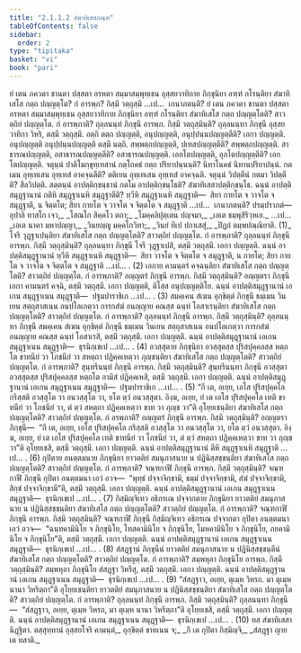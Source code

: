 ```yaml
---
title: "2.1.1.2 สํฆาทิเสสกณฺฑ"
tableOfContents: false
sidebar:
  order: 2
type: "tipitaka"
basket: "vi"
book: "pari"
---
```



<DynamicBreadcrumb />

<Division number="206" book="pari">

<Paragraph number="686" book="pari">
ยํ เตน ภควตา ชานตา ปสฺสตา อรหตา สมฺมาสมฺพุทฺเธน อุสฺสยวาทิกาย ภิกฺขุนิยา อฑฺฑํ กโรนฺติยา สํฆาทิเสโส กตฺถ ปญฺญตฺโต? กํ อารพฺภ? กิสฺมึ วตฺถุสฺมึ …เป…  เกนาภตนฺติ?
</Paragraph>

</Division>
<Division number="207" book="pari">

<Paragraph number="687" book="pari">
ยํ เตน ภควตา ชานตา ปสฺสตา อรหตา สมฺมาสมฺพุทฺเธน อุสฺสยวาทิกาย ภิกฺขุนิยา อฑฺฑํ กโรนฺติยา สํฆาทิเสโส กตฺถ ปญฺญตฺโตติ? สาวตฺถิยํ ปญฺญตฺโต. กํ อารพฺภาติ? ถุลฺลนนฺทํ ภิกฺขุนึ อารพฺภ. กิสฺมึ วตฺถุสฺมินฺติ? ถุลฺลนนฺทา ภิกฺขุนี อุสฺสยวาทิกา วิหริ, ตสฺมึ วตฺถุสฺมึ. อตฺถิ ตตฺถ ปญฺญตฺติ, อนุปญฺญตฺติ, อนุปฺปนฺนปญฺญตฺตีติ? เอกา ปญฺญตฺติ. อนุปญฺญตฺติ อนุปฺปนฺนปญฺญตฺติ ตสฺมึ นตฺถิ. สพฺพตฺถปญฺญตฺติ, ปเทสปญฺญตฺตีติ? สพฺพตฺถปญฺญตฺติ. สาธารณปญฺญตฺติ, อสาธารณปญฺญตฺตีติ? อสาธารณปญฺญตฺติ. เอกโตปญฺญตฺติ, อุภโตปญฺญตฺตีติ? เอกโตปญฺญตฺติ. จตุนฺนํ ปาติโมกฺขุทฺเทสานํ กตฺโถคธํ กตฺถ ปริยาปนฺนนฺติ? นิทาโนคธํ นิทานปริยาปนฺนํ. กตเมน อุทฺเทเสน อุทฺเทสํ อาคจฺฉตีติ? ตติเยน อุทฺเทเสน อุทฺเทสํ อาคจฺฉติ. จตุนฺนํ วิปตฺตีนํ กตมา วิปตฺตีติ? สีลวิปตฺติ. สตฺตนฺนํ อาปตฺติกฺขนฺธานํ กตโม อาปตฺติกฺขนฺโธติ? สํฆาทิเสสาปตฺติกฺขนฺโธ. ฉนฺนํ อาปตฺติสมุฏฺฐานานํ กติหิ สมุฏฺฐาเนหิ สมุฏฺฐาตีติ? ทฺวีหิ สมุฏฺฐาเนหิ สมุฏฺฐาติ—  สิยา กายโต จ วาจโต จ สมุฏฺฐาติ, น จิตฺตโต; สิยา กายโต จ วาจโต จ จิตฺตโต จ สมุฏฺฐาติ …เป…  เกนาภตนฺติ? ปรมฺปราภตํ—
</Paragraph>

<Paragraph number="688" type="verses" book="pari">
อุปาลิ ทาสโก เจว,_  
_โสณโก สิคฺคโว ตถา;_  
_โมคฺคลิปุตฺเตน ปญฺจมา,_  
_เอเต ชมฺพุสิริวฺหเย._  


</Paragraph>
</Division>

<Paragraph number="689" type="center" book="pari">
…เป…


</Paragraph>

<Paragraph number="690" type="verses" book="pari">
_เอเต นาคา มหาปญฺญา,_  
_วินยญฺญู มคฺคโกวิทา;_  
_วินยํ ทีเป ปกาเสสุํ,_  
_ปิฏกํ ตมฺพปณฺณิยาติ. (1)_  

</Paragraph>

<Division number="208" book="pari">

<Paragraph number="691" book="pari">
โจรึ วุฏฺฐาเปนฺติยา สํฆาทิเสโส กตฺถ ปญฺญตฺโตติ? สาวตฺถิยํ ปญฺญตฺโต. กํ อารพฺภาติ? ถุลฺลนนฺทํ ภิกฺขุนึ อารพฺภ. กิสฺมึ วตฺถุสฺมินฺติ? ถุลฺลนนฺทา ภิกฺขุนี โจรึ วุฏฺฐาเปสิ, ตสฺมึ วตฺถุสฺมึ. เอกา ปญฺญตฺติ. ฉนฺนํ อาปตฺติสมุฏฺฐานานํ ทฺวีหิ สมุฏฺฐาเนหิ สมุฏฺฐาติ—  สิยา วาจโต จ จิตฺตโต จ สมุฏฺฐาติ, น กายโต; สิยา กายโต จ วาจโต จ จิตฺตโต จ สมุฏฺฐาติ …เป… . (2)
</Paragraph>

</Division>
<Division number="209" book="pari">

<Paragraph number="692" book="pari">
เอกาย คามนฺตรํ คจฺฉนฺติยา สํฆาทิเสโส กตฺถ ปญฺญตฺโตติ? สาวตฺถิยํ ปญฺญตฺโต. กํ อารพฺภาติ? อญฺญตรํ ภิกฺขุนึ อารพฺภ. กิสฺมึ วตฺถุสฺมินฺติ? อญฺญตรา ภิกฺขุนี เอกา คามนฺตรํ คจฺฉิ, ตสฺมึ วตฺถุสฺมึ. เอกา ปญฺญตฺติ, ติโสฺส อนุปญฺญตฺติโย. ฉนฺนํ อาปตฺติสมุฏฺฐานานํ เอเกน สมุฏฺฐาเนน สมุฏฺฐาติ—  ปฐมปาราชิเก …เป… . (3)
</Paragraph>

</Division>
<Division number="210" book="pari">

<Paragraph number="693" book="pari">
สมคฺเคน สํเฆน อุกฺขิตฺตํ ภิกฺขุนึ ธมฺเมน วินเยน สตฺถุสาสเนน อนปโลเกตฺวา การกสํฆํ อนญฺญาย คณสฺส ฉนฺทํ โอสาเรนฺติยา สํฆาทิเสโส กตฺถ ปญฺญตฺโตติ? สาวตฺถิยํ ปญฺญตฺโต. กํ อารพฺภาติ? ถุลฺลนนฺทํ ภิกฺขุนึ อารพฺภ. กิสฺมึ วตฺถุสฺมินฺติ? ถุลฺลนนฺทา ภิกฺขุนี สมคฺเคน สํเฆน อุกฺขิตฺตํ ภิกฺขุนึ ธมฺเมน วินเยน สตฺถุสาสเนน อนปโลเกตฺวา การกสํฆํ อนญฺญาย คณสฺส ฉนฺทํ โอสาเรสิ, ตสฺมึ วตฺถุสฺมึ. เอกา ปญฺญตฺติ. ฉนฺนํ อาปตฺติสมุฏฺฐานานํ เอเกน สมุฏฺฐาเนน สมุฏฺฐาติ—  ธุรนิกฺเขเป …เป… . (4)
</Paragraph>

</Division>
<Division number="211" book="pari">

<Paragraph number="694" book="pari">
อวสฺสุตาย ภิกฺขุนิยา อวสฺสุตสฺส ปุริสปุคฺคลสฺส หตฺถโต ขาทนียํ วา โภชนียํ วา สหตฺถา ปฏิคฺคเหตฺวา ภุญฺชนฺติยา สํฆาทิเสโส กตฺถ ปญฺญตฺโตติ? สาวตฺถิยํ ปญฺญตฺโต. กํ อารพฺภาติ? สุนฺทรีนนฺทํ ภิกฺขุนึ อารพฺภ. กิสฺมึ วตฺถุสฺมินฺติ? สุนฺทรีนนฺทา ภิกฺขุนี อวสฺสุตา อวสฺสุตสฺส ปุริสปุคฺคลสฺส หตฺถโต อามิสํ ปฏิคฺคเหสิ, ตสฺมึ วตฺถุสฺมึ. เอกา ปญฺญตฺติ. ฉนฺนํ อาปตฺติสมุฏฺฐานานํ เอเกน สมุฏฺฐาเนน สมุฏฺฐาติ—  ปฐมปาราชิเก …เป… . (5)
</Paragraph>

</Division>
<Division number="212" book="pari">

<Paragraph number="695" book="pari">
“กึ เต, อเยฺย, เอโส ปุริสปุคฺคโล กริสฺสติ อวสฺสุโต วา อนวสฺสุโต วา, ยโต ตฺวํ อนวสฺสุตา. อิงฺฆ, อเยฺย, ยํ เต เอโส ปุริสปุคฺคโล เทติ ขาทนียํ วา โภชนียํ วา, ตํ ตฺวํ สหตฺถา ปฏิคฺคเหตฺวา ขาท วา ภุญฺช วา”ติ อุโยฺยเชนฺติยา สํฆาทิเสโส กตฺถ ปญฺญตฺโตติ? สาวตฺถิยํ ปญฺญตฺโต. กํ อรพฺภาติ? อญฺญตรํ ภิกฺขุนึ อารพฺภ. กิสฺมึ วตฺถุสฺมินฺติ? อญฺญตรา ภิกฺขุนี—  “กึ เต, อเยฺย, เอโส ปุริสปุคฺคโล กริสฺสติ อวสฺสุโต วา อนวสฺสุโต วา, ยโต ตฺวํ อนวสฺสุตา. อิงฺฆ, อเยฺย, ยํ เต เอโส ปุริสปุคฺคโล เทติ ขาทนียํ วา โภชนียํ วา, ตํ ตฺวํ สหตฺถา ปฏิคฺคเหตฺวา ขาท วา ภุญฺช วา”ติ อุโยฺยเชสิ, ตสฺมึ วตฺถุสฺมึ. เอกา ปญฺญตฺติ. ฉนฺนํ อาปตฺติสมุฏฺฐานานํ ตีหิ สมุฏฺฐาเนหิ สมุฏฺฐาติ …เป… . (6)
</Paragraph>

</Division>
<Division number="213" book="pari">

<Paragraph number="696" book="pari">
กุปิตาย อนตฺตมนาย ภิกฺขุนิยา ยาวตติยํ สมนุภาสนาย น ปฏินิสฺสชฺชนฺติยา สํฆาทิเสโส กตฺถ ปญฺญตฺโตติ? สาวตฺถิยํ ปญฺญตฺโต. กํ อารพฺภาติ? จณฺฑกาฬึ ภิกฺขุนึ อารพฺภ. กิสฺมึ วตฺถุสฺมินฺติ? จณฺฑกาฬี ภิกฺขุนี กุปิตา อนตฺตมนา เอวํ อวจ—  “พุทฺธํ ปจฺจาจิกฺขามิ, ธมฺมํ ปจฺจาจิกฺขามิ, สํฆํ ปจฺจาจิกฺขามิ, สิกฺขํ ปจฺจาจิกฺขามี”ติ, ตสฺมึ วตฺถุสฺมึ. เอกา ปญฺญตฺติ. ฉนฺนํ อาปตฺติสมุฏฺฐานานํ เอเกน สมุฏฺฐาเนน สมุฏฺฐาติ—  ธุรนิกฺเขเป …เป… . (7)
</Paragraph>

</Division>
<Division number="214" book="pari">

<Paragraph number="697" book="pari">
กิสฺมิญฺจิเทว อธิกรเณ ปจฺจากตาย ภิกฺขุนิยา ยาวตติยํ สมนุภาสนาย น ปฏินิสฺสชฺชนฺติยา สํฆาทิเสโส กตฺถ ปญฺญตฺโตติ? สาวตฺถิยํ ปญฺญตฺโต. กํ อารพฺภาติ? จณฺฑกาฬึ ภิกฺขุนึ อารพฺภ. กิสฺมึ วตฺถุสฺมินฺติ? จณฺฑกาฬี ภิกฺขุนี กิสฺมิญฺจิเทว อธิกรเณ ปจฺจากตา กุปิตา อนตฺตมนา เอวํ อวจ—  “ฉนฺทคามินิโย จ ภิกฺขุนิโย, โทสคามินิโย จ ภิกฺขุนิโย, โมหคามินิโย จ ภิกฺขุนิโย, ภยคามินิโย จ ภิกฺขุนิโย”ติ, ตสฺมึ วตฺถุสฺมึ. เอกา ปญฺญตฺติ. ฉนฺนํ อาปตฺติสมุฏฺฐานานํ เอเกน สมุฏฺฐาเนน สมุฏฺฐาติ—  ธุรนิกฺเขเป …เป… . (8)
</Paragraph>

</Division>
<Division number="215" book="pari">

<Paragraph number="698" book="pari">
สํสฏฺฐานํ ภิกฺขุนีนํ ยาวตติยํ สมนุภาสนาย น ปฏินิสฺสชฺชนฺตีนํ สํฆาทิเสโส กตฺถ ปญฺญตฺโตติ? สาวตฺถิยํ ปญฺญตฺโต. กํ อารพฺภาติ? สมฺพหุลา ภิกฺขุนิโย อารพฺภ. กิสฺมึ วตฺถุสฺมินฺติ? สมฺพหุลา ภิกฺขุนิโย สํสฏฺฐา วิหรึสุ, ตสฺมึ วตฺถุสฺมึ. เอกา ปญฺญตฺติ. ฉนฺนํ อาปตฺติสมุฏฺฐานานํ เอเกน สมุฏฺฐาเนน สมุฏฺฐาติ—  ธุรนิกฺเขเป …เป… . (9)
</Paragraph>

</Division>
<Division number="216" book="pari">

<Paragraph number="699" book="pari">
“สํสฏฺฐาว, อเยฺย, ตุเมฺห วิหรถ. มา ตุเมฺห นานา วิหริตฺถา”ติ อุโยฺยเชนฺติยา ยาวตติยํ สมนุภาสนาย น ปฏินิสฺสชฺชนฺติยา สํฆาทิเสโส กตฺถ ปญฺญตฺโตติ? สาวตฺถิยํ ปญฺญตฺโต. กํ อารพฺภาติ? ถุลฺลนนฺทํ ภิกฺขุนึ อารพฺภ. กิสฺมึ วตฺถุสฺมินฺติ? ถุลฺลนนฺทา ภิกฺขุนี—  “สํสฏฺฐาว, อเยฺย, ตุเมฺห วิหรถ, มา ตุเมฺห นานา วิหริตฺถา”ติ อุโยฺยเชสิ, ตสฺมึ วตฺถุสฺมึ. เอกา ปญฺญตฺติ. ฉนฺนํ อาปตฺติสมุฏฺฐานานํ เอเกน สมุฏฺฐาเนน สมุฏฺฐาติ—  ธุรนิกฺเขเป …เป… . (10)

</Paragraph>
</Division>

<Paragraph number="700" type="center" book="pari">
ทส สํฆาทิเสสา นิฏฺฐิตา.



</Paragraph>

<Paragraph number="701" type="center" book="pari">
ตสฺสุทฺทานํ


</Paragraph>

<Paragraph number="702" book="pari">
อุสฺสยโจริ คามนฺตํ,_  
อุกฺขิตฺตํ ขาทเนน จ;_  
_กึ เต กุปิตา กิสฺมิญฺจิ,_  
_สํสฏฺฐา ญายเต ทสาติ._
</Paragraph>